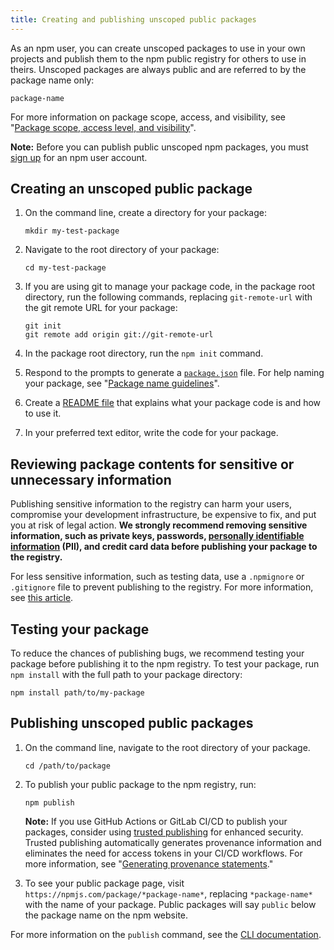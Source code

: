```yaml
---
title: Creating and publishing unscoped public packages
---
```


As an npm user, you can create unscoped packages to use in your own projects and publish them to the npm public registry for others to use in theirs. Unscoped packages are always public and are referred to by the package name only:

```
package-name
```

For more information on package scope, access, and visibility, see "[Package scope, access level, and visibility][pkg-viz]".

<Note>

**Note:** Before you can publish public unscoped npm packages, you must [sign up](https://www.npmjs.com/signup) for an npm user account.

</Note>

## Creating an unscoped public package

1. On the command line, create a directory for your package:

   ```
   mkdir my-test-package
   ```

2. Navigate to the root directory of your package:

   ```
   cd my-test-package
   ```

3. If you are using git to manage your package code, in the package root directory, run the following commands, replacing `git-remote-url` with the git remote URL for your package:

   ```
   git init
   git remote add origin git://git-remote-url
   ```

4. In the package root directory, run the `npm init` command.
5. Respond to the prompts to generate a [`package.json`](https://docs.npmjs.com/about-package-json-and-package-lock-json-files) file. For help naming your package, see "[Package name guidelines][pkg-name]".
6. Create a [README file][readme-file] that explains what your package code is and how to use it.
7. In your preferred text editor, write the code for your package.

## Reviewing package contents for sensitive or unnecessary information

Publishing sensitive information to the registry can harm your users, compromise your development infrastructure, be expensive to fix, and put you at risk of legal action. **We strongly recommend removing sensitive information, such as private keys, passwords, [personally identifiable information][pii] (PII), and credit card data before publishing your package to the registry.**

For less sensitive information, such as testing data, use a `.npmignore` or `.gitignore` file to prevent publishing to the registry. For more information, see [this article][developers].

## Testing your package

To reduce the chances of publishing bugs, we recommend testing your package before publishing it to the npm registry. To test your package, run `npm install` with the full path to your package directory:

```
npm install path/to/my-package
```

## Publishing unscoped public packages

1. On the command line, navigate to the root directory of your package.

   ```
   cd /path/to/package
   ```

2. To publish your public package to the npm registry, run:

   ```
   npm publish
   ```

   <Note>

   **Note:** If you use GitHub Actions or GitLab CI/CD to publish your packages, consider using [trusted publishing](/trusted-publishers) for enhanced security. Trusted publishing automatically generates provenance information and eliminates the need for access tokens in your CI/CD workflows. For more information, see "[Generating provenance statements][provenance-how-to]."

   </Note>

3. To see your public package page, visit `https://npmjs.com/package/*package-name*`, replacing `*package-name*` with the name of your package. Public packages will say `public` below the package name on the npm website.

For more information on the `publish` command, see the [CLI documentation][cli-publish].

[pkg-viz]: package-scope-access-level-and-visibility
[user-signup]: https://www.npmjs.com/signup
[create-org]: https://www.npmjs.com/signup?next=/org/create
[pkg-name]: package-name-guidelines
[readme-file]: about-package-readme-files
[developers]: /misc/developers#keeping-files-out-of-your-package
[cli-publish]: /cli/publish
[pii]: https://en.wikipedia.org/wiki/Personally_identifiable_information
[provenance-how-to]: /generating-provenance-statements

